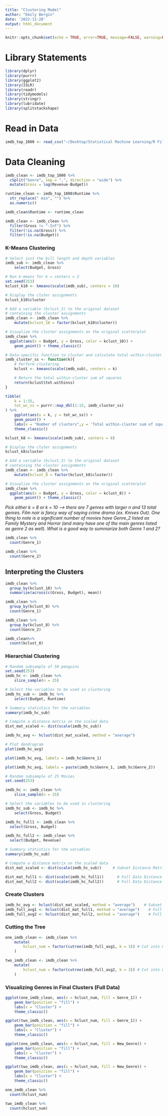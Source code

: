 ```yaml
---
title: "Clustering Model"
author: "Emily Bergin"
date: '2022-11-28'
output: html_document
---
```


```r
knitr::opts_chunk$set(echo = TRUE, error=TRUE, message=FALSE, warning=FALSE)
```


# Library Statements

```r
library(dplyr)
library(purrr)
library(ggplot2)
library(ISLR)
library(readr)
library(tidymodels)
library(stringr)
library(lubridate)
library(splitstackshape)
```

# Read in Data

```r
imdb_top_1000 <- read_csv("~/Desktop/Statistical Machine Learning/R Files/Final Project/imdb_top_1000_CLEAN.csv")
```

# Data Cleaning

```r
imdb_clean <- imdb_top_1000 %>%
  cSplit("Genre", sep = ",", direction = "wide") %>%
  mutate(Gross = log(Revenue-Budget))

runtime_clean <- imdb_top_1000$Runtime %>%
  str_replace(" min", "") %>%
  as.numeric()

imdb_clean$Runtime <- runtime_clean

imdb_clean <- imdb_clean %>%
  filter(Gross != "-Inf") %>%
  filter(!is.na(Gross)) %>%
  filter(!is.na(Budget))
```

### K-Means Clustering

```r
# Select just the bill length and depth variables
imdb_sub <- imdb_clean %>%
    select(Budget, Gross)

# Run k-means for k = centers = 3
set.seed(253)
kclust_k10 <- kmeans(scale(imdb_sub), centers = 10)

# Display the cluter assignments
kclust_k10$cluster

# Add a variable (kclust_3) to the original dataset 
# containing the cluster assignments
imdb_clean <- imdb_clean %>%
    mutate(kclust_10 = factor(kclust_k10$cluster))
```

```r
# Visualize the cluster assignments on the original scatterplot
imdb_clean %>%
  ggplot(aes(x = Budget, y = Gross, color = kclust_10)) +
    geom_point() + theme_classic()
```

```r
# Data-specific function to cluster and calculate total within-cluster SS
imdb_cluster_ss <- function(k){
    # Perform clustering
    kclust <- kmeans(scale(imdb_sub), centers = k)

    # Return the total within-cluster sum of squares
    return(kclust$tot.withinss)
}

tibble(
    k = 1:15,
    tot_wc_ss = purrr::map_dbl(1:15, imdb_cluster_ss)
) %>% 
    ggplot(aes(x = k, y = tot_wc_ss)) +
    geom_point() + 
    labs(x = "Number of clusters",y = 'Total within-cluster sum of squares') + 
    theme_classic()
```

```r
kclust_k8 <- kmeans(scale(imdb_sub), centers = 8)

# Display the cluter assignments
kclust_k8$cluster

# Add a variable (kclust_3) to the original dataset 
# containing the cluster assignments
imdb_clean <- imdb_clean %>%
    mutate(kclust_8 = factor(kclust_k8$cluster))
```

```r
# Visualize the cluster assignments on the original scatterplot
imdb_clean %>%
  ggplot(aes(x = Budget, y = Gross, color = kclust_8)) +
    geom_point() + theme_classic()
```

*Pick either k = 8 or k = 10 --> there are 7 genres with larger n and 13 total genres. Film noir is fancy way of saying crime drama (ex. Knives Out). One thing to note is a significant number of movies have Genre_2 listed as Family Mystery and Horror (and many have one of the main genres listed as genre 2 as well). What is a good way to summarize both Genre 1 and 2?*

```r
imdb_clean %>%
  count(Genre_1)

imdb_clean %>%
  count(Genre_2)
```

## Interpreting the Clusters

```r
imdb_clean %>%
  group_by(kclust_10) %>%
  summarize(across(c(Gross, Budget), mean))

imdb_clean %>%
  group_by(kclust_8) %>%
  count(Genre_1)

imdb_clean %>%
  group_by(kclust_8) %>%
  count(Genre_2)

imdb_clean%>%
  count(kclust_8)
```


### Hierarchial Clustering

```r
# Random subsample of 50 penguins
set.seed(253)
imdb_hc <- imdb_clean %>%
    slice_sample(n = 25)

# Select the variables to be used in clustering
imdb_hc_sub <- imdb_hc %>%
    select(Budget, Runtime)

# Summary statistics for the variables
summary(imdb_hc_sub)

# Compute a distance matrix on the scaled data
dist_mat_scaled <- dist(scale(imdb_hc_sub))
```

```r
imdb_hc_avg <- hclust(dist_mat_scaled, method = "average")

# Plot dendrogram
plot(imdb_hc_avg)
```

```r

plot(imdb_hc_avg, labels = imdb_hc$Genre_1)

plot(imdb_hc_avg, labels = paste(imdb_hc$Genre_1, imdb_hc$Genre_2))
```


```r
# Random subsample of 25 Movies
set.seed(253)

imdb_hc <- imdb_clean %>%
    slice_sample(n = 25)

# Select the variables to be used in clustering
imdb_hc_sub <- imdb_hc %>%
    select(Gross, Budget)

imdb_hc_full1 <- imdb_clean %>%
  select(Gross, Budget)

imdb_hc_full2 <- imdb_clean %>%
  select(Budget, Revenue)

# Summary statistics for the variables
summary(imdb_hc_sub)

# Compute a distance matrix on the scaled data
dist_mat_scaled <- dist(scale(imdb_hc_sub))     # Subset Distance Matrix

dist_mat_full1 <- dist(scale(imdb_hc_full1))      # Full Data Distance Matrix
dist_mat_full2 <- dist(scale(imdb_hc_full2))      # Full Data Distance Matrix
```

### Create Clusters

```r
imdb_hc_avg <- hclust(dist_mat_scaled, method = "average")    # Subset
imdb_full_avg1 <- hclust(dist_mat_full1, method = "average")    # Full Data
imdb_full_avg2 <- hclust(dist_mat_full2, method = "average")    # Full Data
```


### Cutting the Tree

```r
one_imdb_clean <- imdb_clean %>%
    mutate(
        hclust_num = factor(cutree(imdb_full_avg1, k = 3)) # Cut into 6 clusters (k)
    )

two_imdb_clean <- imdb_clean %>%
    mutate(
        hclust_num = factor(cutree(imdb_full_avg2, k = 3)) # Cut into 6 clusters (k)
    )
```

### Visualizing Genres in Final Clusters (Full Data)

```r
ggplot(one_imdb_clean, aes(x = hclust_num, fill = Genre_1)) +
    geom_bar(position = "fill") +
    labs(x = "Cluster") + 
    theme_classic()

ggplot(two_imdb_clean, aes(x = hclust_num, fill = Genre_1)) +
    geom_bar(position = "fill") +
    labs(x = "Cluster") + 
    theme_classic()

ggplot(one_imdb_clean, aes(x = hclust_num, fill = New_Genre)) +
    geom_bar(position = "fill") +
    labs(x = "Cluster") + 
    theme_classic()

ggplot(two_imdb_clean, aes(x = hclust_num, fill = New_Genre)) +
    geom_bar(position = "fill") +
    labs(x = "Cluster") + 
    theme_classic()

one_imdb_clean %>%
  count(hclust_num)

two_imdb_clean %>%
  count(hclust_num)
```


